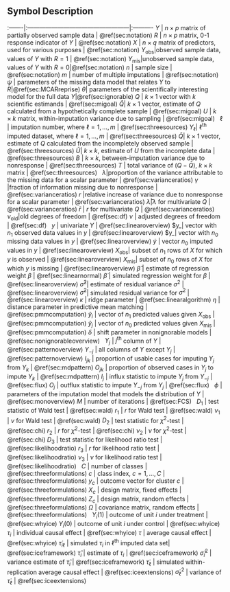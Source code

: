 ## Symbol Description {#symbols .unnumbered}

:-------|:---------------------------------------------------|:----------
$Y$     | $n \times p$ matrix of partially observed sample data | \@ref(sec:notation)
$R$     | $n \times p$ matrix, 0-1 response indicator of $Y$    | \@ref(sec:notation)
$X$     | $n \times q$ matrix of predictors, used for various purposes | \@ref(sec:notation)
$Y_\mathrm{obs}$|observed sample data, values of $Y$ with $R=1$ | \@ref(sec:notation)
$Y_\mathrm{mis}$|unobserved sample data, values of $Y$ with $R=0$|\@ref(sec:notation)
$n$     | sample size | \@ref(sec:notation)
$m$     | number of multiple imputations | \@ref(sec:notation)
\ 
$\psi$  | parameters of the missing data model that relates $Y$ to $R$|\@ref(sec:MCARreprise)
$\theta$| parameters of the scientifically interesting model for the full data $Y$|\@ref(sec:ignorable)
$Q$     | $k \times 1$ vector with $k$ scientific estimands | \@ref(sec:migoal)
$\hat Q$| $k \times 1$ vector, estimate of $Q$ calculated from a hypothetically complete sample | \@ref(sec:migoal)
$U$     | $k \times k$ matrix, within-imputation variance due to sampling | \@ref(sec:migoal)
\ 
$\ell$  | imputation number, where $\ell = 1, \dots, m$ | \@ref(sec:threesources)
$Y_\ell$| $\ell^\mathrm{th}$ imputed dataset, where $\ell = 1, \dots, m$ | \@ref(sec:threesources)
$\bar Q$| $k \times 1$ vector, estimate of $Q$ calculated from the incompletely observed sample | \@ref(sec:threesources)
$\bar U$| $k \times k$, estimate of $U$ from the incomplete data | \@ref(sec:threesources)
$B$     | $k \times k$, between-imputation variance due to nonresponse | \@ref(sec:threesources)
$T$     | total variance of $(Q-\bar Q)$, $k \times k$ matrix | \@ref(sec:threesources)
\ 
$\lambda$|proportion of the variance attributable to the missing data for a scalar parameter | \@ref(sec:varianceratios)
$\gamma$ |fraction of information missing due to nonresponse | \@ref(sec:varianceratios)
$r$      |relative increase of variance due to nonresponse for a scalar parameter | \@ref(sec:varianceratios)
$\bar\lambda$|$\lambda$ for multivariate $Q$ | \@ref(sec:varianceratios)
$\bar r$ | $r$ for multivariate $Q$ | \@ref(sec:varianceratios)
\ 
$\nu_\mathrm{old}$|old degrees of freedom | \@ref(sec:df)
$\nu$    | adjusted degrees of freedom | \@ref(sec:df)
\ 
$y$      | univariate $Y$ | \@ref(sec:linearoverview)
$y_\mathrm{obs}| vector with $n_1$ observed data values in $y$ | \@ref(sec:linearoverview)
$y_\mathrm{mis}| vector with $n_0$ missing data values in $y$  | \@ref{sec:linearoverview)
$\dot y$ | vector $n_0$ imputed values in $y$ | \@ref(sec:linearoverview)
$X_\mathrm{obs}$| subset of $n_1$ rows of $X$ for which $y$ is observed | \@ref(sec:linearoverview)
$X_\mathrm{mis}$| subset of $n_0$ rows of $X$ for which $y$ is missing  | \@ref(sec:linearoverview)
$\hat\beta$ | estimate of regression weight $\beta$ | \@ref(sec:linearnormal)
$\dot\beta$ | simulated regression weight for $\beta$ | \@ref(sec:linearoverview)
$\hat\sigma^2$| estimate of residual variance $\sigma^2$ | \@ref(sec:linearoverview)
$\dot\sigma^2$| simulated residual variance for $\sigma^2$ | \@ref(sec:linearoverview)
$\kappa$ | ridge parameter | \@ref(sec:linearalgorithm)
$\eta$ | distance parameter in predictive mean matching | \@ref(sec:pmmcomputation)
$\hat y_i$ | vector of $n_1$ predicted values given $X_\mathrm{obs}$ | \@ref(sec:pmmcomputation)
$\hat y_j$ | vector of $n_0$ predicted values given $X_\mathrm{mis}$ | \@ref(sec:pmmcomputation)
$\delta$ | shift parameter in nonignorable models | \@ref(sec:nonignorableoverview)
\ 
$Y_j$ | $j^\mathrm{th}$ column of $Y$ | \@ref(sec:patternoverview)
$Y_{-j}$ | all columns of $Y$ except $Y_j$ | \@ref(sec:patternoverview)
$I_{jk}$ | proportion of usable cases for imputing $Y_j$ from $Y_k$ | \@ref(sec:mdpattern)
$O_{jk}$ | proportion of observed cases in $Y_j$ to impute $Y_k$ | \@ref(sec:mdpattern)
$I_j$ | influx statistic to impute $Y_j$ from $Y_{-j}$ | \@ref(sec:flux)
$O_j$ | outflux statistic to impute $Y_{-j}$ from $Y_j$ | \@ref(sec:flux)
\ 
$\phi$ | parameters of the imputation model that models the distribution of $Y$ | \@ref(sec:monoverview)
$M$ | number of iterations | \@ref(sec:FCS)
\ 
$D_1$ | test statistic of Wald test | \@ref(sec:wald)
$r_1$ | $r$ for Wald test | \@ref(sec:wald)
$\nu_1$ | $\nu$ for Wald test | \@ref(sec:wald)
$D_2$ | test statistic for $\chi^2$-test | \@ref(sec:chi)
$r_2$ | $r$ for $\chi^2$-test | \@ref(sec:chi)
$\nu_2$ | $\nu$ for $\chi^2$-test | \@ref(sec:chi)
$D_3$ | test statistic for likelihood ratio test | \@ref(sec:likelihoodratio)
$r_3$ | $r$ for likelihood ratio test | \@ref(sec:likelihoodratio)
$\nu_3$ | $\nu$ for likelihood ratio test | \@ref(sec:likelihoodratio)
\ 
$C$ | number of classes | \@ref(sec:threeformulations)
$c$ | class index, $c=1,\dots,C$ | \@ref(sec:threeformulations)
$y_c$ | outcome vector for cluster $c$ | \@ref(sec:threeformulations)
$X_c$ | design matrix, fixed effects | \@ref(sec:threeformulations)
$Z_c$ | design matrix, random effects | \@ref(sec:threeformulations)
$\Omega$ | covariance matrix, random effects | \@ref(sec:threeformulations)
\ 
$Y_i(1)$ | outcome of unit $i$ under treatment | \@ref(sec:whyice)
$Y_i(0)$ | outcome of unit $i$ under control | \@ref(sec:whyice)
$\tau_i$ | individual causal effect | \@ref(sec:whyice)
$\tau$ | average causal effect | \@ref(sec:whyice)
$\dot\tau_{i\ell}$ | simulated $\tau_i$ in $\ell^\mathrm{th}$ imputed data set| \@ref(sec:iceframework)
$\hat\tau_{i}$ | estimate of $\tau_i$ | \@ref(sec:iceframework)
$\hat\sigma_i^2$ | variance estimate of $\hat\tau_{i}$ | \@ref(sec:iceframework)
$\dot\tau_{\ell}$ | simulated within-replication average causal effect | \@ref(sec:iceextensions)
$\dot\sigma_{\ell}^2$ | variance of $\dot\tau_{\ell}$ | \@ref(sec:iceextensions)
